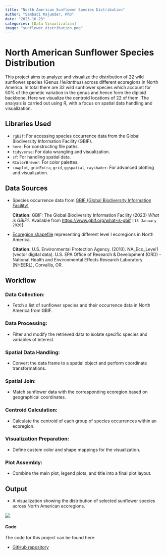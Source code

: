 ```yaml
---
title: "North American Sunflower Species Distribution"
author: "Sambadi Majumder, PhD"
date: "2023-10-23"
categories: [Data Visualization]
image: "sunflower_distribution.png"
---
```


# North American Sunflower Species Distribution

This project aims to analyze and visualize the distribution of 22 wild sunflower species (Genus *Helianthus*) across different ecoregions in North America. In total there are 32 wild sunflower species which account for 50% of the genetic variation in the genus and hence form the diploid backbone. Here we visualize the centroid locations of 22 of them. The analysis is carried out using R, with a focus on spatial data handling and visualization.

## Libraries Used

-   `rgbif`: For accessing species occurrence data from the Global Biodiversity Information Facility (GBIF).
-   `here`: For constructing file paths.
-   `tidyverse`: For data wrangling and visualization.
-   `sf`: For handling spatial data.
-   `RColorBrewer`: For color palettes.
-   `cowplot`, `gridExtra`, `grid`, `ggspatial`, `rayshader`: For advanced plotting and visualization.

## Data Sources

-   Species occurrence data from [GBIF (Global Biodiversity Information Facility)](https://www.gbif.org/)

    **Citation:** GBIF: The Global Biodiversity Information Facility (2023) *What is GBIF?*. Available from <https://www.gbif.org/what-is-gbif> `[13 January 2020]`

-   [Ecoregion shapefile](https://www.epa.gov/eco-research/ecoregions-north-america) representing different level I ecoregions in North America.

    **Citation:** U.S. Environmental Protection Agency. (2010). NA_Eco_Level1 (vector digital data). U.S. EPA Office of Research & Development (ORD) - National Health and Environmental Effects Research Laboratory (NHEERL), Corvallis, OR.

## Workflow

### Data Collection:

-   Fetch a list of sunflower species and their occurrence data in North America from GBIF.

### Data Processing:

-   Filter and modify the retrieved data to isolate specific species and variables of interest.

### Spatial Data Handling:

-   Convert the data frame to a spatial object and perform coordinate transformations.

### Spatial Join:

-   Match sunflower data with the corresponding ecoregion based on geographical coordinates.

### Centroid Calculation:

-   Calculate the centroid of each group of species occurrences within an ecoregion.

### Visualization Preparation:

-   Define custom color and shape mappings for the visualization.

### Plot Assembly:

-   Combine the main plot, legend plots, and title into a final plot layout.

## Output

-   A visualization showing the distribution of selected sunflower species across North American ecoregions.

![](sunflower_distribution.png)

#### **Code**

The code for this project can be found here:

-   [GitHub repository](https://github.com/SamMajumder/GeoVizHub/tree/main/HelianthusHabitats)
